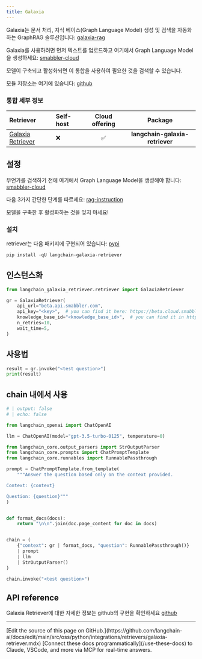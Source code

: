 ```yaml
---
title: Galaxia
---
```


Galaxia는 문서 처리, 지식 베이스(Graph Language Model) 생성 및 검색을 자동화하는 GraphRAG 솔루션입니다:
[galaxia-rag](https://smabbler.gitbook.io/smabbler/api-rag/smabblers-api-rag)

Galaxia를 사용하려면 먼저 텍스트를 업로드하고 여기에서 Graph Language Model을 생성하세요: [smabbler-cloud](https://beta.cloud.smabbler.com)

모델이 구축되고 활성화되면 이 통합을 사용하여 필요한 것을 검색할 수 있습니다.

모듈 저장소는 여기에 있습니다: [github](https://github.com/rrozanski-smabbler/galaxia-langchain)

### 통합 세부 정보

| Retriever | Self-host | Cloud offering | Package |
| :--- | :--- | :---: | :---: |
[Galaxia Retriever](https://github.com/rrozanski-smabbler/galaxia-langchain) | ❌ | ✅ | __langchain-galaxia-retriever__ |

## 설정

무언가를 검색하기 전에 여기에서 Graph Language Model을 생성해야 합니다: [smabbler-cloud](https://beta.cloud.smabbler.com)

다음 3가지 간단한 단계를 따르세요: [rag-instruction](https://smabbler.gitbook.io/smabbler/api-rag/build-rag-model-in-3-steps)

모델을 구축한 후 활성화하는 것을 잊지 마세요!

### 설치

retriever는 다음 패키지에 구현되어 있습니다: [pypi](https://pypi.org/project/langchain-galaxia-retriever/)

```python
pip install -qU langchain-galaxia-retriever
```

## 인스턴스화

```python
from langchain_galaxia_retriever.retriever import GalaxiaRetriever

gr = GalaxiaRetriever(
    api_url="beta.api.smabbler.com",
    api_key="<key>",  # you can find it here: https://beta.cloud.smabbler.com/user/account
    knowledge_base_id="<knowledge_base_id>",  # you can find it in https://beta.cloud.smabbler.com , in the model table
    n_retries=10,
    wait_time=5,
)
```

## 사용법

```python
result = gr.invoke("<test question>")
print(result)
```

## chain 내에서 사용

```python
# | output: false
# | echo: false

from langchain_openai import ChatOpenAI

llm = ChatOpenAI(model="gpt-3.5-turbo-0125", temperature=0)
```

```python
from langchain_core.output_parsers import StrOutputParser
from langchain_core.prompts import ChatPromptTemplate
from langchain_core.runnables import RunnablePassthrough

prompt = ChatPromptTemplate.from_template(
    """Answer the question based only on the context provided.

Context: {context}

Question: {question}"""
)


def format_docs(docs):
    return "\n\n".join(doc.page_content for doc in docs)


chain = (
    {"context": gr | format_docs, "question": RunnablePassthrough()}
    | prompt
    | llm
    | StrOutputParser()
)
```

```python
chain.invoke("<test question>")
```

## API reference

Galaxia Retriever에 대한 자세한 정보는 github의 구현을 확인하세요 [github](https://github.com/rrozanski-smabbler/galaxia-langchain)

---

<Callout icon="pen-to-square" iconType="regular">
    [Edit the source of this page on GitHub.](https://github.com/langchain-ai/docs/edit/main/src/oss/python/integrations/retrievers/galaxia-retriever.mdx)
</Callout>
<Tip icon="terminal" iconType="regular">
    [Connect these docs programmatically](/use-these-docs) to Claude, VSCode, and more via MCP for    real-time answers.
</Tip>

